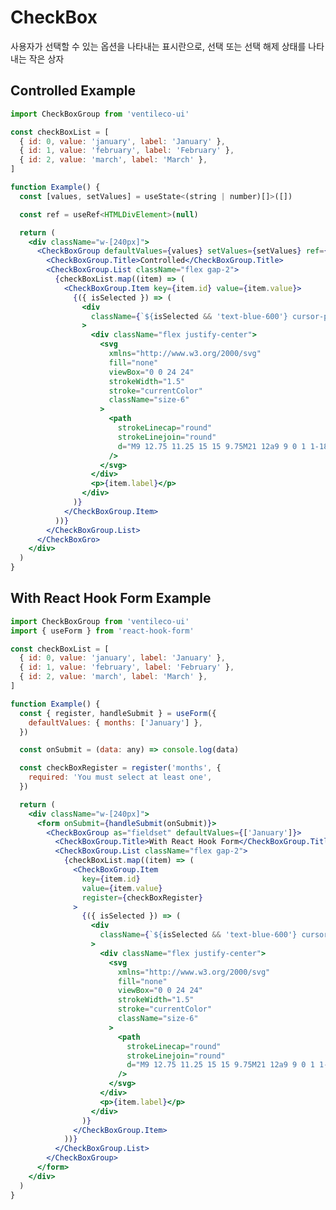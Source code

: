 
<Meta title="COMPONENTS/CheckBox" />

# CheckBox

사용자가 선택할 수 있는 옵션을 나타내는 표시란으로, 선택 또는 선택 해제 상태를 나타내는 작은 상자

## Controlled Example

```jsx
import CheckBoxGroup from 'ventileco-ui'

const checkBoxList = [
  { id: 0, value: 'january', label: 'January' },
  { id: 1, value: 'february', label: 'February' },
  { id: 2, value: 'march', label: 'March' },
]

function Example() {
  const [values, setValues] = useState<(string | number)[]>([])

  const ref = useRef<HTMLDivElement>(null)

  return (
    <div className="w-[240px]">
      <CheckBoxGroup defaultValues={values} setValues={setValues} ref={ref}>
        <CheckBoxGroup.Title>Controlled</CheckBoxGroup.Title>
        <CheckBoxGroup.List className="flex gap-2">
          {checkBoxList.map((item) => (
            <CheckBoxGroup.Item key={item.id} value={item.value}>
              {({ isSelected }) => (
                <div
                  className={`${isSelected && 'text-blue-600'} cursor-pointer rounded-md border border-black px-3 py-2`}
                >
                  <div className="flex justify-center">
                    <svg
                      xmlns="http://www.w3.org/2000/svg"
                      fill="none"
                      viewBox="0 0 24 24"
                      strokeWidth="1.5"
                      stroke="currentColor"
                      className="size-6"
                    >
                      <path
                        strokeLinecap="round"
                        strokeLinejoin="round"
                        d="M9 12.75 11.25 15 15 9.75M21 12a9 9 0 1 1-18 0 9 9 0 0 1 18 0Z"
                      />
                    </svg>
                  </div>
                  <p>{item.label}</p>
                </div>
              )}
            </CheckBoxGroup.Item>
          ))}
        </CheckBoxGroup.List>
      </CheckBoxGro>
    </div>
  )
}
```

## With React Hook Form Example

```jsx
import CheckBoxGroup from 'ventileco-ui'
import { useForm } from 'react-hook-form'

const checkBoxList = [
  { id: 0, value: 'january', label: 'January' },
  { id: 1, value: 'february', label: 'February' },
  { id: 2, value: 'march', label: 'March' },
]

function Example() {
  const { register, handleSubmit } = useForm({
    defaultValues: { months: ['January'] },
  })

  const onSubmit = (data: any) => console.log(data)

  const checkBoxRegister = register('months', {
    required: 'You must select at least one',
  })

  return (
    <div className="w-[240px]">
      <form onSubmit={handleSubmit(onSubmit)}>
        <CheckBoxGroup as="fieldset" defaultValues={['January']}>
          <CheckBoxGroup.Title>With React Hook Form</CheckBoxGroup.Title>
          <CheckBoxGroup.List className="flex gap-2">
            {checkBoxList.map((item) => (
              <CheckBoxGroup.Item
                key={item.id}
                value={item.value}
                register={checkBoxRegister}
              >
                {({ isSelected }) => (
                  <div
                    className={`${isSelected && 'text-blue-600'} cursor-pointer rounded-md border border-black px-3 py-2`}
                  >
                    <div className="flex justify-center">
                      <svg
                        xmlns="http://www.w3.org/2000/svg"
                        fill="none"
                        viewBox="0 0 24 24"
                        strokeWidth="1.5"
                        stroke="currentColor"
                        className="size-6"
                      >
                        <path
                          strokeLinecap="round"
                          strokeLinejoin="round"
                          d="M9 12.75 11.25 15 15 9.75M21 12a9 9 0 1 1-18 0 9 9 0 0 1 18 0Z"
                        />
                      </svg>
                    </div>
                    <p>{item.label}</p>
                  </div>
                )}
              </CheckBoxGroup.Item>
            ))}
          </CheckBoxGroup.List>
        </CheckBoxGroup>
      </form>
    </div>
  )
}
```
